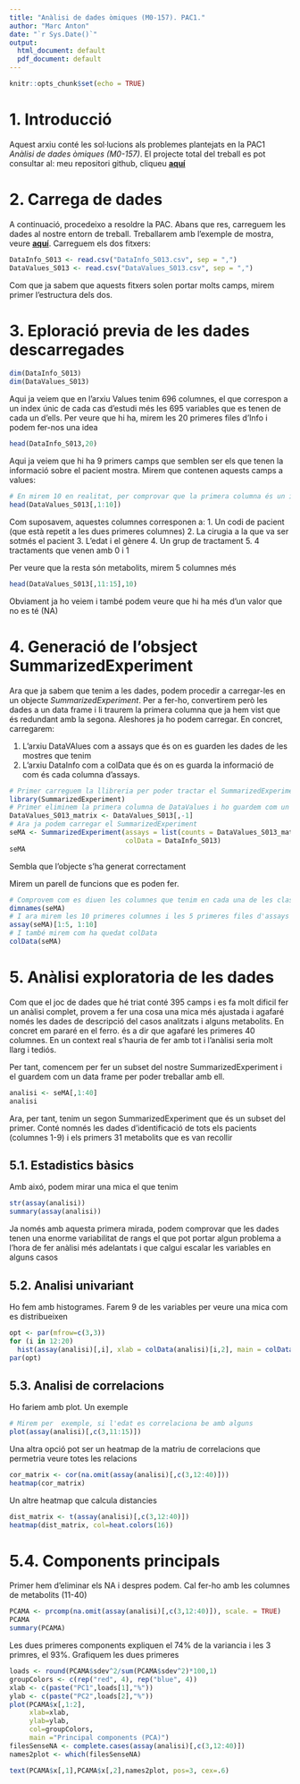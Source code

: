 ```yaml
---
title: "Anàlisi de dades òmiques (M0-157). PAC1."
author: "Marc Anton"
date: "`r Sys.Date()`"
output:
  html_document: default
  pdf_document: default
---
```


```r
knitr::opts_chunk$set(echo = TRUE)
```

# 1. Introducció

Aquest arxiu conté les sol·lucions als problemes plantejats en la PAC1 *Anàlisi de dades òmiques (M0-157)*. El projecte total del treball es pot consultar al: meu repositori github, cliqueu **[aquí](https://github.com/MarcAnton1968/Anton_Recasens_Marc_PAC1/tree/master)**

# 2. Carrega de dades

A continuació, procedeixo a resoldre la PAC. Abans que res, carreguem les dades al nostre entorn de treball. Treballarem amb l'exemple de mostra, veure **[aquí](https://github.com/nutrimetabolomics/metaboData/tree/main/Datasets/2018-MetabotypingPaper)**. Carreguem els dos fitxers:

```r
DataInfo_S013 <- read.csv("DataInfo_S013.csv", sep = ",")
DataValues_S013 <- read.csv("DataValues_S013.csv", sep = ",")
```

Com que ja sabem que aquests fitxers solen portar molts camps, mirem primer l'estructura dels dos.

# 3. Eploració previa de les dades descarregades

```r
dim(DataInfo_S013)
dim(DataValues_S013)
```

Aqui ja veiem que en l'arxiu Values tenim 696 columnes, el que correspon a un index únic de cada cas d'estudi més les 695 variables que es tenen de cada un d'ells. Per veure que hi ha, mirem les 20 primeres files d'Info i podem fer-nos una idea

```r
head(DataInfo_S013,20)
```

Aqui ja veiem que hi ha 9 primers camps que semblen ser els que tenen la informació sobre el pacient mostra. Mirem que contenen aquests camps a values:

```r
# En mirem 10 en realitat, per comprovar que la primera columna és un index
head(DataValues_S013[,1:10])
```

Com suposavem, aquestes columnes corresponen a:
1. Un codi de pacient (que està repetit a les dues primeres columnes)
2. La cirugia a la que va ser sotmés el pacient
3. L'edat i el gènere
4. Un grup de tractament
5. 4 tractaments que venen amb 0 i 1

Per veure que la resta són metabolits, mirem 5 columnes més

```r
head(DataValues_S013[,11:15],10)
```

Obviament ja ho veiem i també podem veure que hi ha més d'un valor que no es té (NA)

# 4. Generació de l'obsject SummarizedExperiment

Ara que ja sabem que tenim a les dades, podem procedir a carregar-les en un objecte *SummarizedExperiment*. Per a fer-ho, convertirem però les dades a un data frame i li traurem la primera columna que ja hem vist que és redundant amb la segona. Aleshores ja ho podem carregar. En concret, carregarem:

1. L'arxiu DataVAlues com a assays que és on es guarden les dades de les mostres que tenim
2. L'arxiu DataInfo com a colData que és on es guarda la informació de com és cada columna d'assays.

```r
# Primer carreguem la llibreria per poder tractar el SummarizedExperiment
library(SummarizedExperiment)
# Primer eliminem la primera columna de DataValues i ho guardem com un data frame que és el que accepta SummarizedExperiment
DataValues_S013_matrix <- DataValues_S013[,-1]
# Ara ja podem carregar el SummarizedExperiment
seMA <- SummarizedExperiment(assays = list(counts = DataValues_S013_matrix),
                             colData = DataInfo_S013)
seMA
```

Sembla que l'objecte s'ha generat correctament

Mirem un parell de funcions que es poden fer. 

```r
# Comprovem com es diuen les columnes que tenim en cada una de les classes de dins de l'objecte
dimnames(seMA)
# I ara mirem les 10 primeres columnes i les 5 primeres files d'assays
assay(seMA)[1:5, 1:10]
# I també mirem com ha quedat colData
colData(seMA)
```

# 5. Anàlisi exploratoria de les dades

Com que el joc de dades que hé triat conté 395 camps i es fa molt dificil fer un anàlisi complet, provem a fer una cosa una  mica més ajustada i agafaré només les dades de descripció del casos analitzats i alguns metabolits. En concret em pararé en el ferro. és a dir que agafaré les primeres 40 columnes. En un context real s'hauria de fer amb tot i l'anàlisi seria molt llarg i tediós. 

Per tant, comencem per fer un subset del nostre SummarizedExperiment i el guardem com un data frame per poder treballar amb ell.

```r
analisi <- seMA[,1:40]
analisi
```

Ara, per tant, tenim un segon SummarizedExperiment que és un subset del primer. Conté nomnés les dades d'identificació de tots els pacients (columnes 1-9) i els primers 31 metabolits que es van recollir

## 5.1. Estadistics bàsics

Amb aixó, podem mirar una mica el que tenim

```r
str(assay(analisi))
summary(assay(analisi))
```

Ja només amb aquesta primera mirada, podem comprovar que les dades tenen una enorme variabilitat de rangs el que pot portar algun problema a l'hora de fer anàlisi més adelantats i que calgui escalar les variables en alguns casos

## 5.2. Analisi univariant

Ho fem amb histogrames. Farem 9 de les variables per veure una mica com es distribueixen

```r
opt <- par(mfrow=c(3,3))
for (i in 12:20)
  hist(assay(analisi)[,i], xlab = colData(analisi)[i,2], main = colData(analisi)[i,2])
par(opt)
```


## 5.3. Analisi de correlacions

Ho fariem amb plot. Un exemple

```r
# Mirem per  exemple, si l'edat es correlaciona be amb alguns
plot(assay(analisi)[,c(3,11:15)])
```

Una altra opció pot ser un heatmap de la matriu de correlacions que permetria veure totes les relacions 


```r
cor_matrix <- cor(na.omit(assay(analisi)[,c(3,12:40)]))
heatmap(cor_matrix)
```

Un altre heatmap que calcula distancies

```r
dist_matrix <- t(assay(analisi)[,c(3,12:40)])
heatmap(dist_matrix, col=heat.colors(16))
```



# 5.4. Components principals

Primer hem d'eliminar els NA i despres  podem. Cal fer-ho amb les columnes de metabolits (11-40)

```r
PCAMA <- prcomp(na.omit(assay(analisi)[,c(3,12:40)]), scale. = TRUE)
PCAMA
summary(PCAMA)
```

Les dues primeres components expliquen el 74% de la variancia i les 3 primres, el 93%. Grafiquem les dues primeres

```r
loads <- round(PCAMA$sdev^2/sum(PCAMA$sdev^2)*100,1)
groupColors <- c(rep("red", 4), rep("blue", 4))
xlab <- c(paste("PC1",loads[1],"%"))
ylab <- c(paste("PC2",loads[2],"%"))
plot(PCAMA$x[,1:2],
     xlab=xlab,
     ylab=ylab, 
     col=groupColors, 
     main ="Principal components (PCA)")
filesSenseNA <- complete.cases(assay(analisi)[,c(3,12:40)]) 
names2plot <- which(filesSenseNA) 

text(PCAMA$x[,1],PCAMA$x[,2],names2plot, pos=3, cex=.6)
```


